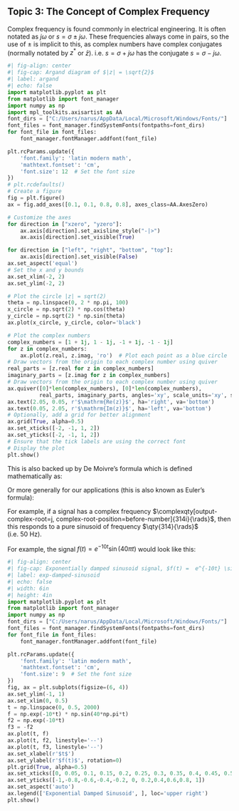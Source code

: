 ## Topic 3: The Concept of Complex Frequency
Complex frequency is found commonly in electrical engineering. It is often notated as $j\omega$ or $s = \sigma \pm j\omega$. These frequencies always come in pairs, so the use of $\pm$ is implicit to this, as complex numbers have complex conjugates (normally notated by $z^*$ or $\bar{z}$). i.e. $s = \sigma + j\omega$ has the conjugate $s=\sigma - j\omega$.

```python
#| fig-align: center
#| fig-cap: Argand diagram of $|z| = \sqrt{2}$
#| label: argand
#| echo: false
import matplotlib.pyplot as plt
from matplotlib import font_manager
import numpy as np
import mpl_toolkits.axisartist as AA
font_dirs = ["C:/Users/narus/AppData/Local/Microsoft/Windows/Fonts/"]
font_files = font_manager.findSystemFonts(fontpaths=font_dirs)
for font_file in font_files:
    font_manager.fontManager.addfont(font_file)

plt.rcParams.update({
    'font.family': 'latin modern math',
    'mathtext.fontset': 'cm',
    'font.size': 12  # Set the font size
})
# plt.rcdefaults()
# Create a figure
fig = plt.figure()
ax = fig.add_axes([0.1, 0.1, 0.8, 0.8], axes_class=AA.AxesZero)

# Customize the axes
for direction in ["xzero", "yzero"]:
    ax.axis[direction].set_axisline_style("-|>")
    ax.axis[direction].set_visible(True)

for direction in ["left", "right", "bottom", "top"]:
    ax.axis[direction].set_visible(False)
ax.set_aspect('equal')
# Set the x and y bounds
ax.set_xlim(-2, 2)
ax.set_ylim(-2, 2)

# Plot the circle |z| = sqrt(2)
theta = np.linspace(0, 2 * np.pi, 100)
x_circle = np.sqrt(2) * np.cos(theta)
y_circle = np.sqrt(2) * np.sin(theta)
ax.plot(x_circle, y_circle, color='black')

# Plot the complex numbers
complex_numbers = [1 + 1j, 1 - 1j, -1 + 1j, -1 - 1j]
for z in complex_numbers:
    ax.plot(z.real, z.imag, 'ro')  # Plot each point as a blue circle
# Draw vectors from the origin to each complex number using quiver
real_parts = [z.real for z in complex_numbers]
imaginary_parts = [z.imag for z in complex_numbers]
# Draw vectors from the origin to each complex number using quiver
ax.quiver([0]*len(complex_numbers), [0]*len(complex_numbers),
          real_parts, imaginary_parts, angles='xy', scale_units='xy', scale=1, color='blue')
ax.text(2.05, 0.05, r'$\mathrm{Re(z)}$', ha='right', va='bottom')
ax.text(0.05, 2.05, r'$\mathrm{Im(z)}$', ha='left', va='bottom')
# Optionally, add a grid for better alignment
ax.grid(True, alpha=0.5)
ax.set_xticks([-2, -1, 1, 2])
ax.set_yticks([-2, -1, 1, 2])
# Ensure that the tick labels are using the correct font
# Display the plot
plt.show()
```


This is also backed up by De Moivre's formula which is defined mathematically as:
```{=latex}
%| label: de-moivre-formula
\begin{gather}
    \label{eq:de-moivre-formula}
    \forall x \in \mathbb{R}, \quad \forall n \in \mathbb{Z}, \\
    e^{jnx} = \cos(n x) + j \sin(n x)  
\end{gather}
```

Or more generally for our applications (this is also known as Euler's formula):

```{=latex}
%| label: de-moivre-formula-general
\begin{gather}
    \label{eq:de-moivre-formula-general}
    e^{jx} = \cos(x) + j \sin(x) \\
    \text{Where} \, x \in \mathbb{R}\, \text{(\(x\) is real)} \\
    \text{and} \, j \equiv i = \sqrt{-1}
\end{gather}
```



```{=latex}
%| label: complex-sinusoid-def-1
This means that:\\
\begin{mdframed}
    \begin{center}
        \textcolor{red}{\emph{A complex frequency \(j\omega \) represents a pure sinusoidal signal of frequency \(\omega \) \unit{\rads}}}
    \end{center}
\end{mdframed}
```

For example, if a signal has a complex frequency $\complexqty[output-complex-root=j, complex-root-position=before-number]{314i}{\rads}$, then this responds to a pure sinusoid of frequency $\qty{314}{\rads}$ (i.e. $\qty{50}{\hertz}$).

```{=latex}
%| label: exp-damped-sinusoid-def
Furthermore:\\
\begin{mdframed}
    \begin{center}
        \textcolor{red}{\emph{A complex frequency \(s = \sigma + j\omega\) represents an exponentially damped signal of frequency \(j\omega\) \unit{\rads}, and decays/amplifies at a rate decided by \(\sigma\).}}
    \end{center}
\end{mdframed}
```

For example, the signal $f(t) =  e^{-10t} \sin(40\pi t)$ would look like this:

```python
#| fig-align: center
#| fig-cap: Exponentially damped sinusoid signal, $f(t) =  e^{-10t} \sin(40\pi t)$
#| label: exp-damped-sinusoid
#| echo: false
#| width: 6in
#| height: 4in
import matplotlib.pyplot as plt
from matplotlib import font_manager
import numpy as np
font_dirs = ["C:/Users/narus/AppData/Local/Microsoft/Windows/Fonts/"]
font_files = font_manager.findSystemFonts(fontpaths=font_dirs)
for font_file in font_files:
    font_manager.fontManager.addfont(font_file)

plt.rcParams.update({
    'font.family': 'latin modern math',
    'mathtext.fontset': 'cm',
    'font.size': 9  # Set the font size
})
fig, ax = plt.subplots(figsize=(6, 4))
ax.set_ylim(-1, 1)
ax.set_xlim(0, 0.5)
t = np.linspace(0, 0.5, 2000)
f = np.exp(-10*t) * np.sin(40*np.pi*t)
f2 = np.exp(-10*t)
f3 = -f2
ax.plot(t, f)
ax.plot(t, f2, linestyle='--')
ax.plot(t, f3, linestyle='--')
ax.set_xlabel(r'$t$')
ax.set_ylabel(r'$f(t)$', rotation=0)
plt.grid(True, alpha=0.5)
ax.set_xticks([0, 0.05, 0.1, 0.15, 0.2, 0.25, 0.3, 0.35, 0.4, 0.45, 0.5])
ax.set_yticks([-1,-0.8,-0.6,-0.4,-0.2, 0, 0.2,0.4,0.6,0.8, 1])
ax.set_aspect('auto')
ax.legend(['Exponential Damped Sinusoid', ], loc='upper right')
plt.show()
```
